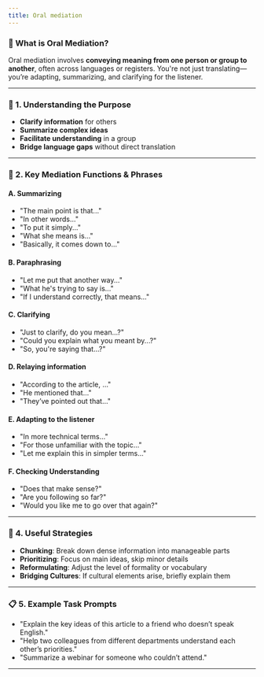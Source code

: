 ```yaml
---
title: Oral mediation
---
```



### 🎯 What is Oral Mediation?

Oral mediation involves **conveying meaning from one person or group to another**, often across languages or registers. You're not just translating—you’re adapting, summarizing, and clarifying for the listener.

---

### 🧠 1. **Understanding the Purpose**

-   **Clarify information** for others
-   **Summarize complex ideas**
-   **Facilitate understanding** in a group
-   **Bridge language gaps** without direct translation

---

### 🧩 2. **Key Mediation Functions & Phrases**

#### A. **Summarizing**

-   "The main point is that..."
-   "In other words..."
-   "To put it simply..."
-   "What she means is..."
-   "Basically, it comes down to..."

#### B. **Paraphrasing**

-   "Let me put that another way..."
-   "What he's trying to say is..."
-   "If I understand correctly, that means..."

#### C. **Clarifying**

-   "Just to clarify, do you mean...?"
-   "Could you explain what you meant by...?"
-   "So, you're saying that...?"

#### D. **Relaying information**

-   "According to the article, ..."
-   "He mentioned that..."
-   "They’ve pointed out that..."

#### E. **Adapting to the listener**

-   "In more technical terms..."
-   "For those unfamiliar with the topic..."
-   "Let me explain this in simpler terms..."

#### F. **Checking Understanding**

-   "Does that make sense?"
-   "Are you following so far?"
-   "Would you like me to go over that again?"

---

### 🔧 4. **Useful Strategies**

-   **Chunking**: Break down dense information into manageable parts
-   **Prioritizing**: Focus on main ideas, skip minor details
-   **Reformulating**: Adjust the level of formality or vocabulary
-   **Bridging Cultures**: If cultural elements arise, briefly explain them

---

### 📋 5. **Example Task Prompts**

-   "Explain the key ideas of this article to a friend who doesn’t speak English."
-   "Help two colleagues from different departments understand each other’s priorities."
-   "Summarize a webinar for someone who couldn’t attend."

---
